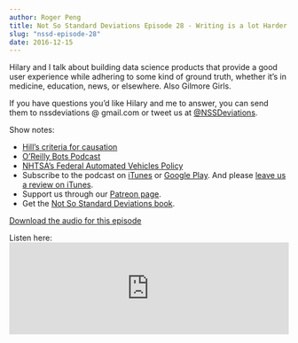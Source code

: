 ```yaml
---
author: Roger Peng
title: Not So Standard Deviations Episode 28 - Writing is a lot Harder than Just Talking
slug: "nssd-episode-28"
date: 2016-12-15
---
```


Hilary and I talk about building data science products that provide a good user experience while adhering to some kind of ground truth, whether it’s in medicine, education, news, or elsewhere. Also Gilmore Girls.

If you have questions you’d like Hilary and me to answer, you can send them to nssdeviations @ gmail.com or tweet us at [@NSSDeviations](https://twitter.com/nssdeviations).

Show notes:

* [Hill’s criteria for causation](https://en.wikipedia.org/wiki/Bradford_Hill_criteria)
* [O’Reilly Bots Podcast](https://www.oreilly.com/topics/oreilly-bots-podcast)
* [NHTSA’s Federal Automated Vehicles Policy](http://www.nhtsa.gov/nhtsa/av/index.html)
* Subscribe to the podcast on [iTunes](https://itunes.apple.com/us/podcast/not-so-standard-deviations/id1040614570) or  [Google Play](https://play.google.com/music/listen?u=0#/ps/Izfnbx6tlruojkfrvhjfdj3nmna). And please [leave us a review on iTunes](https://itunes.apple.com/us/podcast/not-so-standard-deviations/id1040614570).
* Support us through our [Patreon page](https://www.patreon.com/NSSDeviations?ty=h).
* Get the [Not So Standard Deviations book](https://leanpub.com/conversationsondatascience/).


[Download the audio for this episode](https://soundcloud.com/nssd-podcast/episode-28-writing-is-a-lot-harder-than-just-talking)

Listen here:
<iframe width="100%" height="166" scrolling="no" frameborder="no" src="https://w.soundcloud.com/player/?url=https%3A//api.soundcloud.com/tracks/297930039&amp;color=ff5500&amp;auto_play=false&amp;hide_related=false&amp;show_comments=true&amp;show_user=true&amp;show_reposts=false"></iframe>
